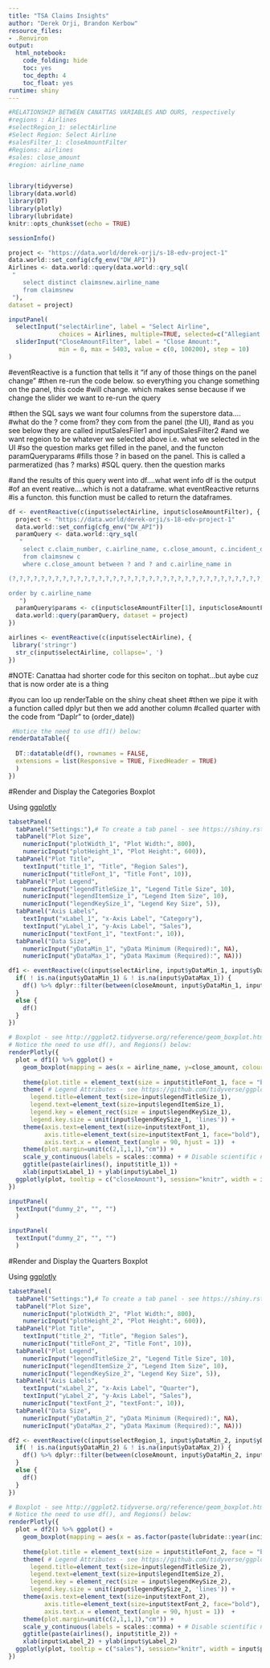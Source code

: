 ```yaml
---
title: "TSA Claims Insights"
author: "Derek Orji, Brandon Kerbow"
resource_files:
- .Renviron
output:
  html_notebook:
    code_folding: hide
    toc: yes
    toc_depth: 4
    toc_float: yes
runtime: shiny
---
```


```r

#RELATIONSHIP BETWEEN CANATTAS VARIABLES AND OURS, respectively
#regions : Airlines
#selectRegion_1: selectAirline
#Select Region: Select Airline
#salesFilter_1: closeAmountFilter
#Regions: airlines
#sales: close_amount
#region: airline_name


library(tidyverse)
library(data.world)
library(DT)
library(plotly)
library(lubridate)
knitr::opts_chunk$set(echo = TRUE)
```

```r
sessionInfo()
```

```r
project <- "https://data.world/derek-orji/s-18-edv-project-1" 
data.world::set_config(cfg_env("DW_API")) 
Airlines <- data.world::query(data.world::qry_sql(
 "   
	select distinct claimsnew.airline_name 
	from claimsnew 
 "), 
dataset = project)
```

```r
inputPanel(
  selectInput("selectAirline", label = "Select Airline",
              choices = Airlines, multiple=TRUE, selected=c("Allegiant Air","Unknown","Southwest Airlines","USAir","American Airlines","Etihad Airways","Delta Air Lines","Spirit Airlines","UAL","Frontier Airlines","Emirates","British Airways","Southeast Airlines","KLM Royal Dutch Airlines","Alaska Airlines","Direct Air","Jet Blue","TAP Portugal","Virgin America","Air New Zealand","Swiss Air","Lufthansa","Copa Airlines","Scandinavian Airlines Systems","Air Canada","Turkish Airlines","Austrian Airlines","Jet Airways","Czechoslavak Airlines","EL AL Israeli Airlines","Virgin Atlantic","American Eagle","Silverjet","Cathay Pacific Unknown CX","Air Tahiti Nui","Hawaiian Airlines","Sata","Iberia Airlines","Air France","Pakistan International Airlines Cor","Aires Airline","Norwegian Airlines","Westjet Airlines Ltd","Bahama Airlines","Avianca","CanJet","SunWing Airlines","Carribean Airlines","Sun Country Airlines Inc","Philippine Airlines","Korean Airlines","Qantas Airlines","Island Air","Japan Airlines","Cape Air","Qatar airlines","Iceland Air","South African Airways","Middle East Airlines","Ethopian Airlines","Aero Mexico","Aero Flot","Aer Lingus","North American Airlines","Singapore Airlines","LOT Polish Airlines","Asiana Airlines","China Eastern Airlines","Transaero Airlines","EVA airlines","Finnair","Royal Dutch Airlines","Air India","Lan Airlines","Republic Airways","Air Berlin","Brit Air","Aerolineas Argentinas","Alitalia","Arik Airlines","Polish Airlines","Brussels Airlines","Air China","Royal Jordanian Airline","Air Europa","TAM airlines","China Southern Airlines","Egypt Air","Delta (Song)","OMNI Air ExpressUnknown (OY)","V Australia","China Airlines","All Nippon Airways","Volaris Airlines","Virgin Express","Czech Airlines","Thai Airways","Canadian Airlines","Western Pacific Airlines Inc Westpac","Kuwait Airways","Santa Barbara Airlines","Carnival Airlines","Air Aruba","Webjet","Xtra Airways","Cayman Airlines","Aloha Airlines","Aero Lineas Mexicanas J S S A De C V","Great Lakes Airline","America Trans Air","Condor Air","Skywest Airlines Inc USA","Horizon Air","Hainan Airlines","Seaborne Airlines","Allegheny Airlines Inc","US Express")),
  sliderInput("CloseAmountFilter", label = "Close Amount:",
              min = 0, max = 5403, value = c(0, 100200), step = 10)
)
```





#eventReactive is a function that tells it "if any of those things on the panel change"
#then re-run the code below. so everything you change something on the panel, this code
#will change. which makes sense because if we change the slider we want to re-run the query


#then the SQL says we want four columns from the superstore data....
#what do the ? come from? they com from the panel (the UI),
#and as you see below they are called inputSalesFiler1 and inputSalesFilter2
#and we want regeion to be whatever we selected above i.e. what we selected in the UI
#so the question marks get filled in the panel, and the functon paramQueryparams
#fills those ? in based on the panel. This is called a parmeratized (has ? marks)
#SQL query. then the question marks 

#and the results of this query went into df....what went info df is the output
#of an event reative....which is not a dataframe. what eventReactive returns
#is a functon. this function must be called to return the dataframes.

```r

df <- eventReactive(c(input$selectAirline, input$closeAmountFilter), { 
  project <- "https://data.world/derek-orji/s-18-edv-project-1" 
  data.world::set_config(cfg_env("DW_API")) 
  paramQuery <- data.world::qry_sql(
   "   
  	select c.claim_number, c.airline_name, c.close_amount, c.incident_d, c.item_category
  	from claimsnew c
    where c.close_amount between ? and ? and c.airline_name in

(?,?,?,?,?,?,?,?,?,?,?,?,?,?,?,?,?,?,?,?,?,?,?,?,?,?,?,?,?,?,?,?,?,?,?,?,?,?,?,?,?,?,?,?,?,?,?,?,?,?,?,?,?,?,?,?,?,?,?,?,?,?,?,?,?,?,?,?,?,?,?,?,?,?,?,?,?,?,?,?,?,?,?,?,?,?,?,?,?,?,?,?,?,?,?,?,?,?,?,?,?,?,?,?,?,?,?,?,?,?,?,?,?,?,?,?,?)

order by c.airline_name
   ")
  paramQuery$params <- c(input$closeAmountFilter[1], input$closeAmountFilter[2], input$selectAirline[1], input$selectAirline[2], input$selectAirline[3], input$selectAirline[4], input$selectAirline[5], input$selectAirline[6], input$selectAirline[7], input$selectAirline[8], input$selectAirline[9], input$selectAirline[10], input$selectAirline[11], input$selectAirline[12], input$selectAirline[13], input$selectAirline[14], input$selectAirline[15], input$selectAirline[16], input$selectAirline[17], input$selectAirline[18], input$selectAirline[19], input$selectAirline[20], input$selectAirline[21], input$selectAirline[22], input$selectAirline[23], input$selectAirline[24], input$selectAirline[25], input$selectAirline[26], input$selectAirline[27], input$selectAirline[28], input$selectAirline[29], input$selectAirline[30], input$selectAirline[31], input$selectAirline[32], input$selectAirline[33], input$selectAirline[34], input$selectAirline[35], input$selectAirline[36], input$selectAirline[37], input$selectAirline[38], input$selectAirline[39], input$selectAirline[40], input$selectAirline[41], input$selectAirline[42], input$selectAirline[43], input$selectAirline[44], input$selectAirline[45], input$selectAirline[46], input$selectAirline[47], input$selectAirline[48], input$selectAirline[49], input$selectAirline[50], input$selectAirline[51], input$selectAirline[52], input$selectAirline[53], input$selectAirline[54], input$selectAirline[55], input$selectAirline[56], input$selectAirline[57], input$selectAirline[58], input$selectAirline[59], input$selectAirline[60], input$selectAirline[61], input$selectAirline[62], input$selectAirline[63], input$selectAirline[64], input$selectAirline[65], input$selectAirline[66], input$selectAirline[67], input$selectAirline[68], input$selectAirline[69], input$selectAirline[70], input$selectAirline[71], input$selectAirline[72], input$selectAirline[73], input$selectAirline[74], input$selectAirline[75], input$selectAirline[76], input$selectAirline[77], input$selectAirline[78], input$selectAirline[79], input$selectAirline[80], input$selectAirline[81], input$selectAirline[82], input$selectAirline[83], input$selectAirline[84], input$selectAirline[85], input$selectAirline[86], input$selectAirline[87], input$selectAirline[88], input$selectAirline[89], input$selectAirline[90], input$selectAirline[91], input$selectAirline[92], input$selectAirline[93], input$selectAirline[94], input$selectAirline[95], input$selectAirline[96], input$selectAirline[97], input$selectAirline[98], input$selectAirline[99], input$selectAirline[100], input$selectAirline[101], input$selectAirline[102], input$selectAirline[103], input$selectAirline[104], input$selectAirline[105], input$selectAirline[106], input$selectAirline[107], input$selectAirline[108], input$selectAirline[109], input$selectAirline[110], input$selectAirline[111], input$selectAirline[112], input$selectAirline[113], input$selectAirline[114], input$selectAirline[115], input$selectAirline[116], input$selectAirline[117])
  data.world::query(paramQuery, dataset = project)
}) 
```




```r
airlines <- eventReactive(c(input$selectAirline), { 
 library('stringr')
  str_c(input$selectAirline, collapse=', ')
})
```

#NOTE: Canattaa had shorter code for this seciton on tophat...but aybe cuz that is now order ate is a thing

#you can loo up renderTable on the shiny cheat sheet
#then we pipe it with a function called dplyr but then we add another column
#called quarter with the code from "Daplr" to (order_date))



```r
 #Notice the need to use df1() below:
renderDataTable({
  
  DT::datatable(df(), rownames = FALSE, 
  extensions = list(Responsive = TRUE, FixedHeader = TRUE)
  )
})
```


#Render and Display the Categories Boxplot

Using [ggplotly](https://www.rdocumentation.org/packages/plotly/versions/4.7.1/topics/ggplotly)

```r
tabsetPanel( 
  tabPanel("Settings:"),# To create a tab panel - see https://shiny.rstudio.com/reference/shiny/latest/tabPanel.html
  tabPanel("Plot Size", 
    numericInput("plotWidth_1", "Plot Width:", 800),
    numericInput("plotHeight_1", "Plot Height:", 600)),
  tabPanel("Plot Title",
    textInput("title_1", "Title", "Region Sales"),
    numericInput("titleFont_1", "Title Font", 10)), 
  tabPanel("Plot Legend",
    numericInput("legendTitleSize_1", "Legend Title Size", 10),
    numericInput("legendItemSize_1", "Legend Item Size", 10),
    numericInput("legendKeySize_1", "Legend Key Size", 5)), 
  tabPanel("Axis Labels",
    textInput("xLabel_1", "x-Axis Label", "Category"),
    textInput("yLabel_1", "y-Axis Label", "Sales"),
    numericInput("textFont_1", "textFont:", 10)),
  tabPanel("Data Size", 
    numericInput("yDataMin_1", "yData Minimum (Required):", NA),
    numericInput("yDataMax_1", "yData Maximum (Required):", NA)))
```


```r
df1 <- eventReactive(c(input$selectAirline, input$yDataMin_1, input$yDataMax_1), { 
  if( ! is.na(input$yDataMin_1) & ! is.na(input$yDataMax_1)) {
    df() %>% dplyr::filter(between(closeAmount, input$yDataMin_1, input$yDataMax_1))
  }
  else {
    df()
  }
})
```





```r
# Boxplot - see http://ggplot2.tidyverse.org/reference/geom_boxplot.html
# Notice the need to use df(), and Regions() below:
renderPlotly({
  plot = df1() %>% ggplot() + 
    geom_boxplot(mapping = aes(x = airline_name, y=close_amount, colour = airline_name)) +
     
    theme(plot.title = element_text(size = input$titleFont_1, face = "bold")) + 
    theme( # Legend Attributes - see https://github.com/tidyverse/ggplot2/wiki/Legend-Attributes
      legend.title=element_text(size=input$legendTitleSize_1), 
      legend.text=element_text(size=input$legendItemSize_1),
      legend.key = element_rect(size = input$legendKeySize_1),
      legend.key.size = unit(input$legendKeySize_1, 'lines')) +
    theme(axis.text=element_text(size=input$textFont_1),
          axis.title=element_text(size=input$textFont_1, face="bold"),
          axis.text.x = element_text(angle = 90, hjust = 1))  +
    theme(plot.margin=unit(c(2,1,1,1),"cm")) +
    scale_y_continuous(labels = scales::comma) + # Disable scientific notation
    ggtitle(paste(airlines(), input$title_1)) +
    xlab(input$xLabel_1) + ylab(input$yLabel_1)
  ggplotly(plot, tooltip = c("closeAmount"), session="knitr", width = input$plotWidth_1, height = input$plotHeight_1)
})
```

```r
inputPanel( 
  textInput("dummy_2", "", "")
  )
```

```r
inputPanel( 
  textInput("dummy_2", "", "")
  )
```




   
#Render and Display the Quarters Boxplot

Using [ggplotly](https://www.rdocumentation.org/packages/plotly/versions/4.7.1/topics/ggplotly)

```r
tabsetPanel( 
  tabPanel("Settings:"),# To create a tab panel - see https://shiny.rstudio.com/reference/shiny/latest/tabPanel.html
  tabPanel("Plot Size", 
    numericInput("plotWidth_2", "Plot Width:", 800),
    numericInput("plotHeight_2", "Plot Height:", 600)),
  tabPanel("Plot Title",
    textInput("title_2", "Title", "Region Sales"),
    numericInput("titleFont_2", "Title Font", 10)), 
  tabPanel("Plot Legend",
    numericInput("legendTitleSize_2", "Legend Title Size", 10),
    numericInput("legendItemSize_2", "Legend Item Size", 10),
    numericInput("legendKeySize_2", "Legend Key Size", 5)), 
  tabPanel("Axis Labels",
    textInput("xLabel_2", "x-Axis Label", "Quarter"),
    textInput("yLabel_2", "y-Axis Label", "Sales"),
    numericInput("textFont_2", "textFont:", 10)),
  tabPanel("Data Size", 
    numericInput("yDataMin_2", "yData Minimum (Required):", NA),
    numericInput("yDataMax_2", "yData Maximum (Required):", NA)))
```

```r
df2 <- eventReactive(c(input$selectRegion_1, input$yDataMin_2, input$yDataMax_2), { 
  if( ! is.na(input$yDataMin_2) & ! is.na(input$yDataMax_2)) {
    df() %>% dplyr::filter(between(closeAmount, input$yDataMin_2, input$yDataMax_2))
  }
  else {
    df()
  }
})
```

```r
# Boxplot - see http://ggplot2.tidyverse.org/reference/geom_boxplot.html
# Notice the need to use df(), and Regions() below:
renderPlotly({
  plot = df2() %>% ggplot() + 
    geom_boxplot(mapping = aes(x = as.factor(paste(lubridate::year(incident_d),"_",lubridate::quarter(incident_d))), y=close_amount, colour = airline_name)) +
     
    theme(plot.title = element_text(size = input$titleFont_2, face = "bold")) + 
    theme( # Legend Attributes - see https://github.com/tidyverse/ggplot2/wiki/Legend-Attributes
      legend.title=element_text(size=input$legendTitleSize_2), 
      legend.text=element_text(size=input$legendItemSize_2),
      legend.key = element_rect(size = input$legendKeySize_2),
      legend.key.size = unit(input$legendKeySize_2, 'lines')) +
    theme(axis.text=element_text(size=input$textFont_2),
          axis.title=element_text(size=input$textFont_2, face="bold"),
          axis.text.x = element_text(angle = 90, hjust = 1))  +
    theme(plot.margin=unit(c(2,1,1,1),"cm")) +
    scale_y_continuous(labels = scales::comma) + # Disable scientific notation
    ggtitle(paste(airlines(), input$title_2)) +
    xlab(input$xLabel_2) + ylab(input$yLabel_2)
  ggplotly(plot, tooltip = c("sales"), session="knitr", width = input$plotWidth_2, height = input$plotHeight_2)
})
```

